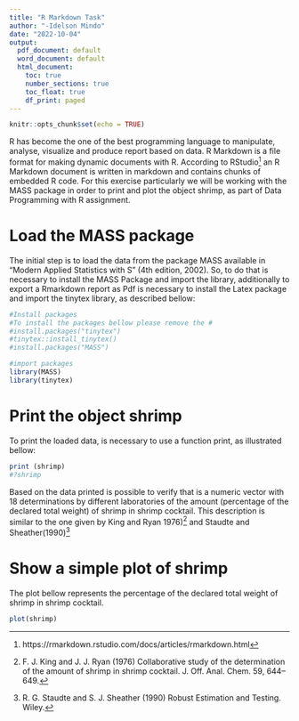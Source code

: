 ---
title: "R Markdown Task"
author: "-Idelson Mindo"
date: "2022-10-04"
output:
  pdf_document: default
  word_document: default
  html_document:
    toc: true
    number_sections: true
    toc_float: true
    df_print: paged
---
```{r setup, include = FALSE}
knitr::opts_chunk$set(echo = TRUE)
```
R has become the one of the best programming language to manipulate, analyse, visualize and produce report based on data. R Markdown is a file format for making dynamic documents with R. According to RStudio^[https://rmarkdown.rstudio.com/docs/articles/rmarkdown.html] an R Markdown document is written in markdown and contains chunks of embedded R code. For this exercise particularly we will be working with the MASS package in order to print and plot the object shrimp, as part of Data Programming with R assignment. 

# Load the MASS package
The initial step is to load the data from the package MASS available in "Modern Applied Statistics with S" (4th edition, 2002). So, to do that is necessary to install the MASS Package and import the library, additionally to export a Rmarkdown report as Pdf is necessary to install the Latex package and import the tinytex library, as described bellow: 
```{r MASS_packages}
#Install packages 
#To install the packages bellow please remove the #
#install.packages("tinytex")
#tinytex::install_tinytex()
#install.packages("MASS")

#import packages
library(MASS)
library(tinytex)
```

# Print the object shrimp

To print the loaded data, is necessary to use a function print, as illustrated bellow:
```{r Object_shrimp}
print (shrimp)
#?shrimp
```
Based on the data printed is possible to verify that is a numeric vector with 18 determinations by different laboratories of the amount (percentage of the declared total weight) of shrimp in shrimp cocktail. This description is similar to the one given by King and Ryan 1976)^[F. J. King and J. J. Ryan (1976) Collaborative study of the determination of the amount of shrimp in shrimp cocktail. J. Off. Anal. Chem. 59, 644–649.] and Staudte and Sheather(1990)^[R. G. Staudte and S. J. Sheather (1990) Robust Estimation and Testing. Wiley.]

# Show a simple plot of shrimp

The plot bellow represents the percentage of the declared total weight of shrimp in shrimp cocktail.
```{r plot}
plot(shrimp)
```

